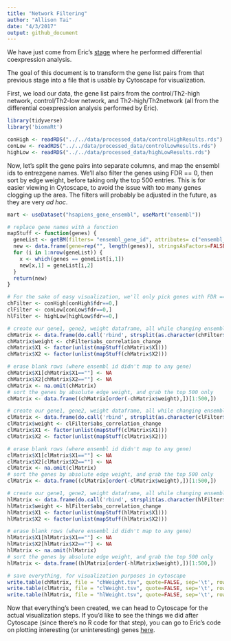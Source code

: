 ---
title: "Network Filtering"
author: "Allison Tai"
date: "4/3/2017"
output: github_document
---
We have just come from Eric's [stage](https://github.com/STAT540-UBC/team_Undecided/blob/master/src/5_weighted_corr_net_%26_diff_analysis/differential_coexpression_analysis_demonstration.Rmd) where he performed differential coexpression analysis.  

The goal of this document is to transform the gene list pairs from that previous stage into a file that is usable by Cytoscape for visualization.  

First, we load our data, the gene list pairs from the control/Th2-high network, control/Th2-low network, and Th2-high/Th2network (all from the differential coexpression analysis performed by Eric).
```{r}
library(tidyverse)
library('biomaRt')

conHigh <- readRDS("../../data/processed_data/controlHighResults.rds")
conLow <- readRDS("../../data/processed_data/controlLowResults.rds")
highLow <- readRDS("../../data/processed_data/highLowResults.rds")
```

Now, let's split the gene pairs into separate columns, and map the ensembl ids to entrezgene names.  We'll also filter the genes using FDR == 0, then sort by edge weight, before taking only the top 500 entries.  This is for easier viewing in Cytoscape, to avoid the issue with too many genes clogging up the area.  The filters will probably be adjusted in the future, as they are very *ad hoc*.
```{r}
mart <- useDataset("hsapiens_gene_ensembl", useMart("ensembl"))

# replace gene names with a function
mapStuff <- function(genes) {
  geneList <- getBM(filters= "ensembl_gene_id", attributes= c("ensembl_gene_id", "entrezgene"),values=genes,mart=mart)
  new <- data.frame(gene=rep("", length(genes)), stringsAsFactors=FALSE)  
  for (i in 1:nrow(geneList)) {
    x <- which(genes == geneList[i,1])
    new[x,1] = geneList[i,2]
  }
  return(new)
}

# For the sake of easy visualization, we'll only pick genes with FDR == 0 (after permutation tests)
chFilter <- conHigh[conHigh$fdr==0,]
clFilter <- conLow[conLow$fdr==0,]
hlFilter <- highLow[highLow$fdr==0,]

# create our gene1, gene2, weight dataframe, all while changing ensembl gene ids to entrezgene (for control vs high)
chMatrix <- data.frame(do.call('rbind', strsplit(as.character(chFilter$gene_pair),'.',fixed=TRUE)))
chMatrix$weight <- chFilter$abs_correlation_change
chMatrix$X1 <- factor(unlist(mapStuff(chMatrix$X1)))
chMatrix$X2 <- factor(unlist(mapStuff(chMatrix$X2)))

# erase blank rows (where ensembl id didn't map to any gene)
chMatrix$X1[chMatrix$X1==""] <- NA
chMatrix$X2[chMatrix$X2==""] <- NA
chMatrix <- na.omit(chMatrix)
# sort the genes by absolute edge weight, and grab the top 500 only
chMatrix <- data.frame((chMatrix[order(-chMatrix$weight),])[1:500,])

# create our gene1, gene2, weight dataframe, all while changing ensembl gene ids to entrezgene (for control vs low)
clMatrix <- data.frame(do.call('rbind', strsplit(as.character(clFilter$gene_pair),'.',fixed=TRUE)))
clMatrix$weight <- clFilter$abs_correlation_change
clMatrix$X1 <- factor(unlist(mapStuff(clMatrix$X1)))
clMatrix$X2 <- factor(unlist(mapStuff(clMatrix$X2)))

# erase blank rows (where ensembl id didn't map to any gene)
clMatrix$X1[clMatrix$X1==""] <- NA
clMatrix$X2[clMatrix$X2==""] <- NA
clMatrix <- na.omit(clMatrix)
# sort the genes by absolute edge weight, and grab the top 500 only
clMatrix <- data.frame((clMatrix[order(-clMatrix$weight),])[1:500,])

# create our gene1, gene2, weight dataframe, all while changing ensembl gene ids to entrezgene (for high vs low)
hlMatrix <- data.frame(do.call('rbind', strsplit(as.character(hlFilter$gene_pair),'.',fixed=TRUE)))
hlMatrix$weight <- hlFilter$abs_correlation_change
hlMatrix$X1 <- factor(unlist(mapStuff(hlMatrix$X1)))
hlMatrix$X2 <- factor(unlist(mapStuff(hlMatrix$X2)))

# erase blank rows (where ensembl id didn't map to any gene)
hlMatrix$X1[hlMatrix$X1==""] <- NA
hlMatrix$X2[hlMatrix$X2==""] <- NA
hlMatrix <- na.omit(hlMatrix)
# sort the genes by absolute edge weight, and grab the top 500 only
hlMatrix <- data.frame((hlMatrix[order(-hlMatrix$weight),])[1:500,])

# save everything, for visualization purposes in cytoscape
write.table(chMatrix, file = "chWeight.tsv", quote=FALSE, sep='\t', row.names = FALSE)
write.table(clMatrix, file = "clWeight.tsv", quote=FALSE, sep='\t', row.names = FALSE)
write.table(hlMatrix, file = "hlWeight.tsv", quote=FALSE, sep='\t', row.names = FALSE)
```
Now that everything's been created, we can head to Cytoscape for the actual visualization steps.  If you'd like to see the things we did after Cytoscape (since there's no R code for that step), you can go to Eric's code on plotting interesting (or uninteresting) genes [here](https://github.com/STAT540-UBC/team_Undecided/blob/master/src/5_weighted_corr_net_%26_diff_analysis/differential_coexpression_analysis_demonstration.Rmd#coexpressions-between-the-two-groups).
